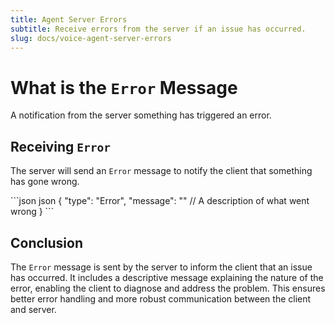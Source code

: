 ```yaml
---
title: Agent Server Errors
subtitle: Receive errors from the server if an issue has occurred.
slug: docs/voice-agent-server-errors
---
```



<Markdown src="../snippets/voice-agent.mdx" />

# What is the `Error` Message

A notification from the server something has triggered an error.

## Receiving `Error`

The server will send an `Error` message to notify the client that something has gone wrong.

<CodeGroup>
  ```json json
  {
    "type": "Error",
    "message": "" // A description of what went wrong
  }
  ```
</CodeGroup>

## Conclusion

The `Error` message is sent by the server to inform the client that an issue has occurred. It includes a descriptive message explaining the nature of the error, enabling the client to diagnose and address the problem. This ensures better error handling and more robust communication between the client and server.
